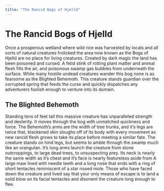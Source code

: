 ```yaml
---
title: "The Rancid Bogs of Hjelld"
---
```

# The Rancid Bogs of Hjelld

Once a prosperous wetland where wild rice was harvested by locals and all sorts of natural creatures frolicked the area now known as the Bogs of Hjelld are no place for living creatures. Created by dark magic the land has been poisoned and cursed. A fetid stink of rotting plant matter and animal flesh fills the air, and poisonous swamp gas bubbles from underneath the surface. While many hostile undead creatures wander this bog none is as fearsome as the Blighted Behemoth. This creature stands guardian over the corrupted spring that feeds the curse and quickly dispatches any adventurers foolish enough to venture into its domain.

## The Blighted Behemoth

Standing tens of feet tall this massive creature has unparalleled strength and dexterity. It moves through the bog with unmatched quickness and force. The Behemoth's arms are the width of tree trunks, and it's legs are twice that, blackened skin sloughs off of its body with every movement as new rancid flesh grows to take its place before meeting a similar fate. The creature stands on hind legs, but seems to amble through the swamp much like an orangutan. It's long arms launch the creature from stone outcroppings, to large dead trees, to unsuspecting prey. Its neck is nearly the same width as it's chest and it's face is nearly featureless aside from A large maw lined with needle teeth and a long nose that ends with a ring of short tentacles reminiscent of a star nosed mole. Those who have faced down the creature and lived say that your only means of escape is to land a solid blow on its facial tentacles and disorient the creature long enough to flee.